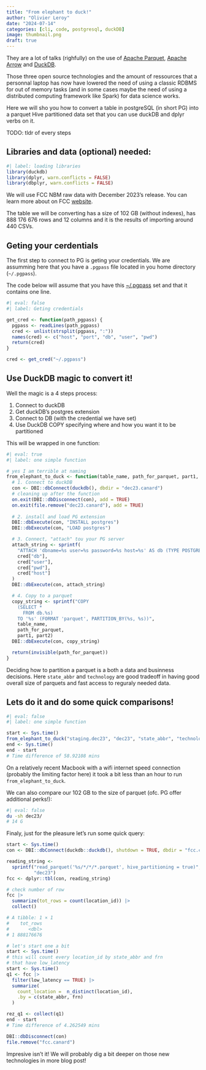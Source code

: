 ```yaml
---
title: "From elephant to duck!"
author: "Olivier Leroy"
date: "2024-07-14"
categories: [cli, code, postgresql, duckDB]
image: thumbnail.png
draft: true
---
```




They are a lot of talks (righfully) on the use of [Apache Parquet](https://parquet.apache.org/), [Apache Arrow](https://arrow.apache.org/) and [DuckDB](https://duckdb.org/). 

<!-- maybe the first part is not needed

- **Apache Parquet** is an open source columnar file format storage designed for fast I/O

- **Apache Arrow** is a standardization of an in-memory representation of the data: it allows "zero copy" (use of pointer at low level), it is an OLAP (Online Analytical Process) implementing deferred or lazy materilalization (optimize query for us)

- **DuckDB** is an implementation, ie an engine, of an OLAP database. 

 --> 

Those three open source technologies and the amount of ressources that a personnal laptop has now have lowered the need of using a classic RDBMS for out of memory tasks (and in some cases maybe the need of using a distributed computing framework like Spark) for data science works. 

Here we will sho you how to convert a table in postgreSQL (in short PG) into a parquet Hive partitioned data set that you can use duckDB and dplyr verbs on it.

TODO: tldr of every steps

## Libraries and data (optional) needed: 

```r
#| label: loading libraries 
library(duckdb)
library(dplyr, warn.conflicts = FALSE)
library(dbplyr, warn.conflicts = FALSE)
```

We will use FCC NBM raw data with December 2023's release. You can learn more about on FCC [website](https://broadbandmap.fcc.gov/data-download).  

The table we will be converting has a size of 102 GB (without indexes), has 888 176 676 rows and 12 columns and it is the results of importing around 440 CSVs.   

## Geting your cerdentials

The first step to connect to PG is geting your credentials. We are assumming here that you have a `.pgpass` file located in you home directory (`~/.pgpass`).

The code below will assume that you have this [~/.pgpass](https://www.postgresql.org/docs/current/libpq-pgpass.html) set and that it contains one line. 

```r
#| eval: false
#| label: Geting credentials

get_cred <- function(path_pgpass) {
  pgpass <- readLines(path_pgpass)
  cred <- unlist(strsplit(pgpass, ":"))
  names(cred) <- c("host", "port", "db", "user", "pwd")
  return(cred)
}

cred <- get_cred("~/.pgpass")
```


## Use DuckDB magic to convert it!

Well the magic is a 4 steps process:

1. Connect to duckDB
2. Get duckDB's postgres extension
3. Connect to DB (with the credential we have set)
4. Use DuckDB COPY specifying where and how you want it to be partitioned

This will be wrapped in one function:

```r
#| eval: true 
#| label: one simple function 

# yes I am terrible at naming
from_elephant_to_duck <- function(table_name, path_for_parquet, part1, part2) {
  # 1. Connect to duckDB
  con <- DBI::dbConnect(duckdb(), dbdir = "dec23.canard")
  # cleaning up after the function
  on.exit(DBI::dbDisconnect(con), add = TRUE)
  on.exit(file.remove("dec23.canard"), add = TRUE)
  
  # 2. install and load PG extension
  DBI::dbExecute(con, "INSTALL postgres")
  DBI::dbExecute(con, "LOAD postgres")

  # 3. Connect, "attach" tou your PG server
  attach_string <- sprintf(
    "ATTACH 'dbname=%s user=%s password=%s host=%s' AS db (TYPE POSTGRES, READ_ONLY)",
    cred["db"],
    cred["user"],
    cred["pwd"],
    cred["host"]
  )
  DBI::dbExecute(con, attach_string)

  # 4. Copy to a parquet
  copy_string <- sprintf("COPY 
    (SELECT * 
      FROM db.%s)
    TO '%s' (FORMAT 'parquet', PARTITION_BY(%s, %s))", 
    table_name, 
    path_for_parquet, 
    part1, part2)
  DBI::dbExecute(con, copy_string)

  return(invisible(path_for_parquet))
}
```

Deciding how to partition a parquet is a both a data and businness decisions. 
Here `state_abbr` and `technology` are good tradeoff in having good overall size of parquets and fast access to reguraly needed data.

## Lets do it and do some quick comparisons!

```r
#| eval: false 
#| label: one simple function

start <- Sys.time()
from_elephant_to_duck("staging.dec23", "dec23", "state_abbr", "technology")
end <- Sys.time()
end - start
# Time difference of 58.92108 mins
```

On a relatively recent Macbook with a wifi internet speed connection (probably the limiting factor here) it took a bit less than an hour to run `from_elephant_to_duck`.

We can also compare our 102 GB to the size of parquet (ofc. PG offer additional perks!):

```bash
#| eval: false 
du -sh dec23/
# 14 G
```

Finaly, just for the pleasure let's run some quick query:

```r

start <- Sys.time()
con <- DBI::dbConnect(duckdb::duckdb(), shutdown = TRUE, dbdir = "fcc.canard")

reading_string <-
  sprintf("read_parquet('%s/*/*/*.parquet', hive_partitioning = true)",
          "dec23")
fcc <- dplyr::tbl(con, reading_string)

# check number of row
fcc |> 
  summarize(tot_rows = count(location_id)) |> 
  collect()

# A tibble: 1 × 1
#    tot_rows
#       <dbl>
# 1 888176676

# let's start one a bit 
start <- Sys.time()
# this will count every location_id by state_abbr and frn
# that have low_latency
start <- Sys.time()
q1 <- fcc |>
  filter(low_latency == TRUE) |> 
  summarize(
    count_location =  n_distinct(location_id),
    .by = c(state_abbr, frn)
  )

rez_q1 <- collect(q1)
end - start
# Time difference of 4.262549 mins

DBI::dbDisconnect(con)
file.remove("fcc.canard")
```

Impresive isn't it! We will probably dig a bit deeper on those new technologies in more blog post! 